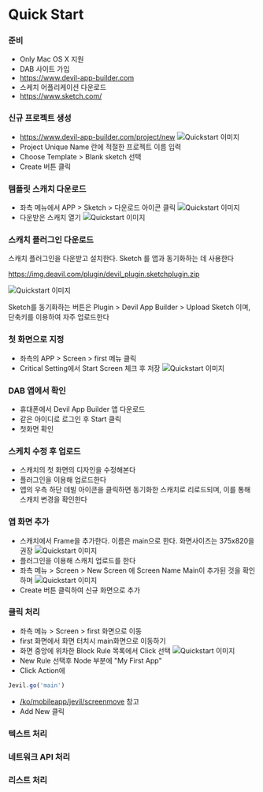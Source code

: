 # Quick Start

### 준비
- Only Mac OS X 지원
- DAB 사이트 가입
- https://www.devil-app-builder.com 
- 스케치 어플리케이션 다운로드
- https://www.sketch.com/ 

### 신규 프로젝트 생성
 - https://www.devil-app-builder.com/project/new
 ![Quickstart 이미지](/image/project-new.png)
 - Project Unique Name 란에 적절한 프로젝트 이름 입력
 - Choose Template > Blank sketch 선택
 - Create 버튼 클릭

### 템플릿 스캐치 다운로드
 - 좌측 메뉴에서 APP > Sketch > 다운로드 아이콘 클릭
 ![Quickstart 이미지](/image/sketch-list.png)
 - 다운받은 스캐치 열기
 ![Quickstart 이미지](/image/sketch.png)


### 스캐치 플러그인 다운로드

스캐치 플러그인을 다운받고 설치한다. Sketch 를 앱과 동기화하는 데 사용한다

https://img.deavil.com/plugin/devil_plugin.sketchplugin.zip

![Quickstart 이미지](/image/sketch-plugin.png)

Sketch를 동기화하는 버튼은 Plugin > Devil App Builder > Upload Sketch 이며, 단축키를 이용하여 자주 업로드한다

### 첫 화면으로 지정
- 좌측의 APP > Screen > first 메뉴 클릭
- Critical Setting에서 Start Screen 체크 후 저장
![Quickstart 이미지](/image/screen-setting.png)

### DAB 앱에서 확인
- 휴대폰에서 Devil App Builder 앱 다운로드
- 같은 아이디로 로그인 후 Start 클릭 
- 첫화면 확인

### 스케치 수정 후 업로드
- 스캐치의 첫 화면의 디자인을 수정해본다 
- 플러그인을 이용해 업로드한다
- 앱의 우측 하단 데빌 아이콘을 클릭하면 동기화한 스캐치로 리로드되며, 이를 통해 스캐치 변경을 확인한다

### 앱 화면 추가
- 스캐치에서 Frame을 추가한다. 이름은 main으로 한다. 화면사이즈는 375x820을 권장
![Quickstart 이미지](/image/sketch-main-add.png)
- 플러그인을 이용해 스캐치 업로드를 한다
- 좌측 메뉴 > Screen > New Screen 에 Screen Name Main이 추가된 것을 확인하며 
![Quickstart 이미지](/image/new-screen.png)
- Create 버튼 클릭하여 신규 화면으로 추가

### 클릭 처리
- 좌측 메뉴 > Screen > first 화면으로 이동
- first 화면에서 화면 터치시 main화면으로 이동하기
- 화면 중앙에 위차한 Block Rule 목록에서 Click 선택 
![Quickstart 이미지](/image/click-mapping.png)
- New Rule 선택후 Node 부분에 "My First App"
- Click Action에 
```js filename="Click Action"
Jevil.go('main')
```
- [/ko/mobileapp/jevil/screenmove](/ko/mobileapp/jevil/screenmove#jevilgo) 참고
- Add New 클릭

### 텍스트 처리
### 네트워크 API 처리
### 리스트 처리


